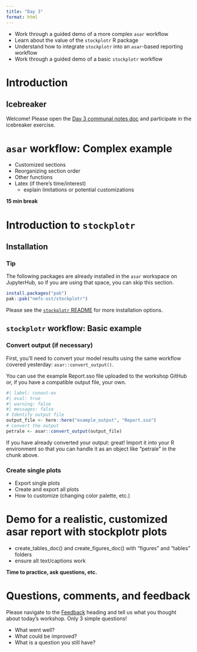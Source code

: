 ```yaml
---
title: "Day 3"
format: html
---
```


::: objectives
-   Work through a guided demo of a more complex `asar` workflow
-   Learn about the value of the `stockplotr` R package
-   Understand how to integrate `stockplotr` into an `asar`-based reporting workflow
-   Work through a guided demo of a basic `stockplotr` workflow
:::

# Introduction
## Icebreaker

Welcome! Please open the [Day 3 communal notes doc](https://docs.google.com/document/d/1SY-xwHXnJUXSXTTeaPA_UkmXXVmUK9Ol751nh6Vtjmg/edit?tab=t.vffehz79fm7y#heading=h.sfq3xaeehv64) and participate in the icebreaker exercise.

# `asar` workflow: Complex example

- Customized sections
- Reorganizing section order
- Other functions
- Latex (if there's time/interest)
  - explain limitations or potential customizations

**15 min break**

# Introduction to `stockplotr`

## Installation

::: {.callout-tip}
### Tip

The following packages are already installed in the `asar` workspace on JupyterHub, so if you are using that space, you can skip this section.
:::

```r
install.packages("pak")
pak::pak("nmfs-ost/stockplotr")
```

Please see the [`stockplotr` README](https://github.com/nmfs-ost/stockplotr) for more installation options.

## `stockplotr` workflow: Basic example

### Convert output (if necessary)

First, you'll need to convert your model results using the same workflow covered yesterday: `asar::convert_output()`.

You can use the example Report.sso file uploaded to the workshop GitHub or, if you have a compatible output file, your own.

```r
#| label: conout-ex
#| eval: true
#| warning: false
#| messages: false
# Identify output file
output_file <- here::here("example_output", "Report.sso")
# convert the output
petrale <- asar::convert_output(output_file)
```

If you have already converted your output: great! Import it into your R environment so that you can handle it as an object like "petrale" in the chunk above.

### Create single plots



- Export single plots
- Create and export all plots
- How to customize (changing color palette, etc.)

# Demo for a realistic, customized asar report with stockplotr plots

- create_tables_doc() and create_figures_doc() with "figures" and "tables" folders
- ensure alt text/captions work

**Time to practice, ask questions, etc.**

# Questions, comments, and feedback

Please navigate to the [Feedback](https://docs.google.com/document/d/1SY-xwHXnJUXSXTTeaPA_UkmXXVmUK9Ol751nh6Vtjmg/edit?tab=t.vffehz79fm7y#heading=h.llbcc8tygqlb) heading and tell us what you thought about today's workshop. Only 3 simple questions!

* What went well?
* What could be improved?
* What is a question you still have?